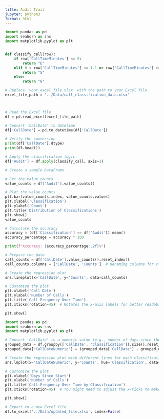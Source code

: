 ---
title: Audit Trail
jupyter: python3
format: html
---

```{python}
import pandas as pd
import seaborn as sns
import matplotlib.pyplot as plt


def classify_call(row):
    if row['CallTimeMinutes'] <= 0:
        return "E"
    elif 0 < row['CallTimeMinutes'] <= 1.1 or row['CallTimeMinutes'] >= 146:
        return "S"
    else:
        return "G"

# Replace 'your_excel_file.xlsx' with the path to your Excel file
excel_file_path = '../Data/call_classification_data.xlsx'



# Read the Excel file
df = pd.read_excel(excel_file_path)

# Convert 'CallDate' to datetime
df['CallDate'] = pd.to_datetime(df['CallDate'])

# Verify the conversion
print(df['CallDate'].dtype)
print(df.head())

# Apply the classification logic
df['Audit'] = df.apply(classify_call, axis=1)

# Create a sample DataFrame
```
```{python}
# Get the value counts
value_counts = df['Audit'].value_counts()

# Plot the value counts
plt.bar(value_counts.index, value_counts.values)
plt.xlabel('Classification')
plt.ylabel('Count')
plt.title('Distribution of Classifications')
plt.show()
value_counts

```
```{python}
# Calculate the accuracy
accuracy = (df['Classification'] == df['Audit']).mean()
accuracy_percentage = accuracy * 100

print(f"Accuracy: {accuracy_percentage:.2f}%")
```
```{python}
# Prepare the data
call_counts = df['CallDate'].value_counts().reset_index()
call_counts.columns = ['CallDate', 'Counts']  # Renaming columns for clarity

# Create the regression plot
sns.lineplot(x='CallDate', y='Counts', data=call_counts)

# Customize the plot
plt.xlabel('Call Date')
plt.ylabel('Number of Calls')
plt.title('Call Frequency Over Time')
plt.xticks(rotation=45)  # Rotates the x-axis labels for better readability

plt.show()
```
```{python}
import pandas as pd
import seaborn as sns
import matplotlib.pyplot as plt

# Convert 'CallDate' to a numeric value (e.g., number of days since the first date)
grouped_data = df.groupby(['CallDate', 'Classification']).size().reset_index(name='Counts')
grouped_data['CallDateNumeric'] = (grouped_data['CallDate'] - grouped_data['CallDate'].min()).dt.days

# Create the regression plot with different lines for each classification
sns.lmplot(x='CallDateNumeric', y='Counts', hue='Classification', data=grouped_data, aspect=2)

# Customize the plot
plt.xlabel('Days Since Start')
plt.ylabel('Number of Calls')
plt.title('Call Frequency Over Time by Classification')
plt.xticks(rotation=45)  # You might need to adjust the x-ticks to make them meaningful

plt.show()

```

```{python}
# Export to a new Excel file
df.to_excel('../Data/updated_file.xlsx', index=False)
```